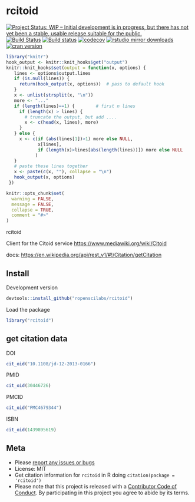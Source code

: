 rcitoid
=========

[![Project Status: WIP – Initial development is in progress, but there has not yet been a stable, usable release suitable for the public.](https://www.repostatus.org/badges/latest/wip.svg)](https://www.repostatus.org/#wip)
[![Build Status](https://travis-ci.com/ropenscilabs/rcitoid.svg?branch=master)](https://travis-ci.com/ropenscilabs/rcitoid)
[![Build status](https://ci.appveyor.com/api/projects/status/yk8vpcdr1rmi7byy?svg=true)](https://ci.appveyor.com/project/sckott/rcitoid)
[![codecov](https://codecov.io/gh/ropensci/rcitoid/branch/master/graph/badge.svg)](https://codecov.io/gh/ropensci/rcitoid)
[![rstudio mirror downloads](http://cranlogs.r-pkg.org/badges/rcitoid)](https://github.com/metacran/cranlogs.app)
[![cran version](https://www.r-pkg.org/badges/version/rcitoid)](https://cran.r-project.org/package=rcitoid)


```r
library("knitr")
hook_output <- knitr::knit_hooks$get("output")
knitr::knit_hooks$set(output = function(x, options) {
   lines <- options$output.lines
   if (is.null(lines)) {
     return(hook_output(x, options))  # pass to default hook
   }
   x <- unlist(strsplit(x, "\n"))
   more <- "..."
   if (length(lines)==1) {        # first n lines
     if (length(x) > lines) {
       # truncate the output, but add ....
       x <- c(head(x, lines), more)
     }
   } else {
     x <- c(if (abs(lines[1])>1) more else NULL,
            x[lines],
            if (length(x)>lines[abs(length(lines))]) more else NULL
           )
   }
   # paste these lines together
   x <- paste(c(x, ""), collapse = "\n")
   hook_output(x, options)
 })

knitr::opts_chunk$set(
  warning = FALSE,
  message = FALSE,
  collapse = TRUE,
  comment = "#>"
)
```

rcitoid

Client for the Citoid service <https://www.mediawiki.org/wiki/Citoid>

docs: <https://en.wikipedia.org/api/rest_v1/#!/Citation/getCitation>

## Install

Development version

```r
devtools::install_github("ropenscilabs/rcitoid")
```

Load the package


```r
library("rcitoid")
```

## get citation data

DOI

```r
cit_oid("10.1108/jd-12-2013-0166")
```

PMID

```r
cit_oid(30446726)
```

PMCID

```r
cit_oid("PMC4679344")
```

ISBN

```r
cit_oid(1439895619)
```

## Meta

* Please [report any issues or bugs](https://github.com/ropenscilabs/rcitoid/issues)
* License: MIT
* Get citation information for `rcitoid` in R doing `citation(package = 'rcitoid')`
* Please note that this project is released with a [Contributor Code of Conduct](CODE_OF_CONDUCT.md). By participating in this project you agree to abide by its terms.
